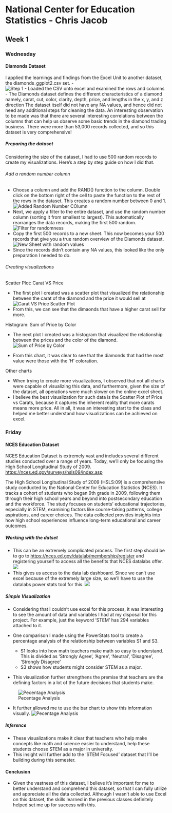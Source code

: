 # National Center for Education Statistics - Chris Jacob

## Week 1

### Wednesday

#### Diamonds Dataset

I applied the learnings and findings from the Excel Unit to another dataset, the diamonds_ggplot2.csv set.
    - ![Step 1 - Loaded the CSV onto excel and examined the rows and columns](./Excel_1_Unit/Week1_Chris/VIZ_step1.png)
  - The Diamonds dataset defines the different characteristics of a diamond namely, carat, cut, color, clarity, depth, price, and lengths in the x, y, and z direction
      The dataset itself did not have any NA values, and hence did not need any additional steps for cleaning the data.
      An interesting observation to be made was that there are several interesting correlations between the columns that can help us observe some basic trends in the diamond trading business. There were more than 53,000 records collected, and so this dataset is very comprehensive!

##### Preparing the dataset

Considering the size of the dataset, I had to use 500 random records to create my visualizations. Here's a step by step guide on how I did that.

###### Add a random number column
- Choose a column and add the RAND() function to the column. Double click on the bottom right of the cell to paste the function to the rest of the rows in the dataset. This creates a random number between 0 and 1. ![Added Random Number COlumn](./Excel_1_Unit/Week1_Chris/random_number_column.png)
- Next, we apply a filter to the entire dataset, and use the random number column (sorting it from smallest to largest). This automatically rearranges the data records, making the first 500 random. ![Filter for randomness](./Excel_1_Unit/Week1_Chris/filter_for_randomness.png) 
- Copy the first 500 records to a new sheet. This now becomes your 500 records that give you a true random overview of the Diamonds dataset. ![New Sheet with random values](./Excel_1_Unit/Week1_Chris/new_sheet_with_random_values.png)
- Since the records didn't contain any NA values, this looked like the only preparation I needed to do.

###### Creating visualizations

####### Scatter Plot: Carat VS Price

- The first plot I created was a scatter plot that visualized the relationship between the carat of the diamond and the price it would sell at
![Carat VS Price Scatter Plot](./Excel_1_Unit/Week1_Chris/scatter_carat_vs_price.png)
- From this, we can see that the dimaonds that have a higher carat sell for more.

####### Histogram: Sum of Price by Color
- The next plot I created was a histogram that visualized the relationship between the prices and the color of the diamond.
![Sum of Price by Color](./Excel_1_Unit/Week1_Chris/histogram_price_color.png)

- From this chart, it was clear to see that the diamonds that had the most value were those with the 'H' coloration.

####### Other charts
- When trying to create more visualizations, I observed that not all charts were capable of visualizing this data, and furthermore, given the size of the dataset, all operations were much slower on the online excel sheet.
- I believe the best visualization for such data is the Scatter Plot of Price vs Carats, because it captures the inherent reality that more carats means more price.
All in all, it was an interesting start to the class and helped me better understand how visualizations can be achieved on excel.


### Friday

#### NCES Education Dataset

NCES Education Dataset is extremely vast and includes several different studies conducted over a range of years. Today,  we'll only be focusing the High School Longitudinal Study of 2009. <https://nces.ed.gov/surveys/hsls09/index.asp>

The High School Longitudinal Study of 2009 (HSLS:09) is a comprehensive study conducted by the National Center for Education Statistics (NCES). It tracks a cohort of students who began 9th grade in 2009, following them through their high school years and beyond into postsecondary education and the workforce. The study focuses on students' educational trajectories, especially in STEM, examining factors like course-taking patterns, college aspirations, and career choices. The data collected provides insights into how high school experiences influence long-term educational and career outcomes. 

##### Working with the datset
- This can be an extremely complicated process. The first step should be to go to <https://nces.ed.gov/datalab/membership/register> and registering yourself to access all the benefits that NCES datalabs offer. ![](./Excel_1_Unit/Week1_Chris/register_new_user_chris_nces.png)
- This gives us access to the data lab dashboard. Since we can't use excel because of the extremely large size, so we'll have to use the datalabs power stats tool for this. ![](./Excel_1_Unit/Week1_Chris/datalabs_overview.png)

##### Simple Visualization

- Considering that I couldn't use excel for this process, it was interesting to see the amount of data and variables I had at my disposal for this project. For example, just the keyword 'STEM' has 294 variables attached to it. 

- One comparison I made using the PowerStats tool to create a percentage analysis of the relationship between variables S1 and S3.
  - S1 looks into how math teachers make math so easy to understand. This is divided as 'Strongly Agree', 'Agree', 'Neutral', 'Disagree', 'Strongly Disagree'
  - S3 shows how students might consider STEM as a major.
- This visualization further strengthens the premise that teachers are the defining factors in a lot of the future decisions that students make.

![Pecentage Analysis](./Excel_1_Unit/Week1_Chris/stem_math_visualization.png)

- It further allowed me to use the bar chart to show this information visually.
![Pecentage Analysis](./Excel_1_Unit/Week1_Chris/stem_math_chart.png)


##### Inference

- These visualizations make it clear that teachers who help make concepts like math and science easier to understand, help these students choose STEM as a major in university.
- This insight will further add to the 'STEM Focused' dataset that I'll be building during this semester.

#### Conclusion
- Given the vastness of this dataset, I believe it's important for me to better understand and comprehend this dataset, so that I can fully utilize and appreciate all the data collected. Although I wasn't able to use Excel on this dataset, the skills learned in the previous classes definitely helped set me up for success with this.

